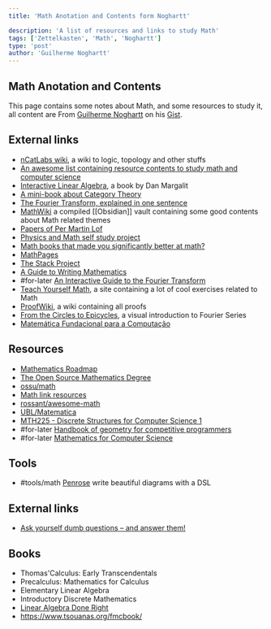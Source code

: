 ```yaml
---
title: 'Math Anotation and Contents form Noghartt'

description: 'A list of resources and links to study Math'
tags: ['Zettelkasten', 'Math', 'Noghartt']
type: 'post'
author: 'Guilherme Noghartt'
---
```


## Math Anotation and Contents

This page contains some notes about Math, and some resources to study it, all content are From
[Guilherme Noghartt](https://twitter.com/noghartt) on his
[Gist](https://gist.github.com/noghartt/8e6d4188e8a594fbefb113c4fdeee16d).

## External links

- [nCatLabs wiki](https://ncatlab.org/nlab/show/HomePage), a wiki to logic, topology and other stuffs
- [An awesome list containing resource contents to study math and computer science](https://github.com/bobeff/programming-math-science)
- [Interactive Linear Algebra](https://textbooks.math.gatech.edu/ila/), a book by Dan Margalit
- [A mini-book about Category Theory](https://github.com/jonsterling/math)
- [The Fourier Transform, explained in one sentence](https://blog.revolutionanalytics.com/2014/01/the-fourier-transform-explained-in-one-sentence.html)
- [MathWiki](https://github.com/zhaoshenzhai/MathWiki) a compiled [[Obsidian]] vault containing some good contents about
  Math related themes
- [Papers of Per Martin Lof](https://github.com/michaelt/martin-lof)
- [Physics and Math self study project](https://www.diegovera.org/recommendations)
- [Math books that made you significantly better at math?](https://news.ycombinator.com/item?id=34439828)
- [MathPages](https://mathpages.com/home/index.htm)
- [The Stack Project](https://stacks.math.columbia.edu/browse)
- [A Guide to Writing Mathematics](https://web.cs.ucdavis.edu/~amenta/w10/writingman.pdf)
- #for-later
  [An Interactive Guide to the Fourier Transform](https://betterexplained.com/articles/an-interactive-guide-to-the-fourier-transform/)
- [Teach Yourself Math](https://teachyourselfmath.app/), a site containing a lot of cool exercises related to Math
- [ProofWiki](https://proofwiki.org/wiki/Main_Page), a wiki containing all proofs
- [From the Circles to Epicycles](https://www.andreinc.net/2024/04/24/from-the-circle-to-epicycles), a visual
  introduction to Fourier Series
- [Matemática Fundacional para a Computação](https://github.com/tsouanas/fmcbook)

## Resources

- [Mathematics Roadmap](https://github.com/TalalAlrawajfeh/mathematics-roadmap)
- [The Open Source Mathematics Degree](https://github.com/shanirivers/open-source-mathematics-degree)
- [ossu/math](https://github.com/ossu/math)
- [Math link resources](https://github.com/bobeff/programming-math-science)
- [rossant/awesome-math](https://github.com/rossant/awesome-math)
- [UBL/Matematica](https://github.com/Universidade-Livre/matematica)
- [MTH225 - Discrete Structures for Computer Science 1](https://publish.obsidian.md/mth225/)
- #for-later [Handbook of geometry for competitive programmers](https://victorlecomte.com/cp-geo.pdf)
- #for-later [Mathematics for Computer Science](https://www.cs.princeton.edu/courses/archive/spring10/cos433/mathcs.pdf)

## Tools

- #tools/math [Penrose](https://github.com/penrose/penrose) write beautiful diagrams with a DSL

## External links

- [Ask yourself dumb questions – and answer them!](https://terrytao.wordpress.com/career-advice/ask-yourself-dumb-questions-and-answer-them/)

## Books

- Thomas'Calculus: Early Transcendentals
- Precalculus: Mathematics for Calculus
- Elementary Linear Algebra
- Introductory Discrete Mathematics
- [Linear Algebra Done Right](https://link.springer.com/book/10.1007/978-3-031-41026-0)
- https://www.tsouanas.org/fmcbook/
